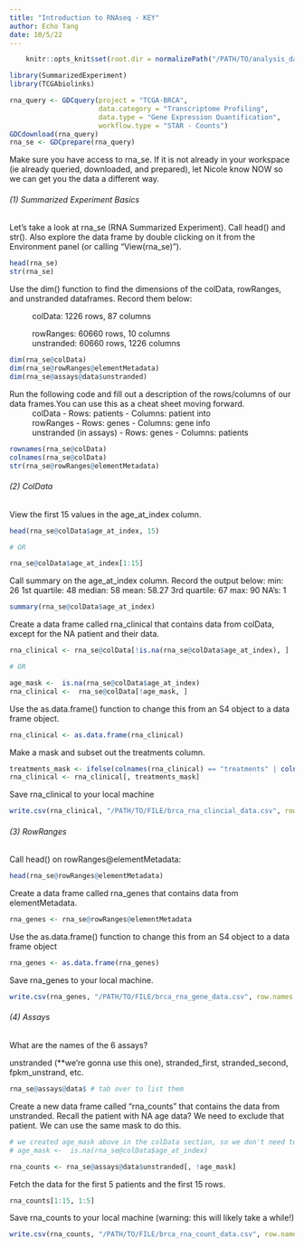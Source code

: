```yaml
---
title: "Introduction to RNAseq - KEY"
author: Echo Tang
date: 10/5/22
---
```


```r
    knitr::opts_knit$set(root.dir = normalizePath("/PATH/TO/analysis_data")) 
```

```r
library(SummarizedExperiment)
library(TCGAbiolinks)
```

```r
rna_query <- GDCquery(project = "TCGA-BRCA",
                      data.category = "Transcriptome Profiling",
                      data.type = "Gene Expression Quantification",
                      workflow.type = "STAR - Counts")
GDCdownload(rna_query)
rna_se <- GDCprepare(rna_query)
```

Make sure you have access to rna_se. If it is not already in your workspace (ie already queried, downloaded, and prepared), let Nicole know NOW so we can get you the data a different way.

###### (1) Summarized Experiment Basics

Let's take a look at rna_se (RNA Summarized Experiment). Call head() and str(). Also explore the data frame by double clicking on it from the Environment panel (or calling "View(rna_se)").

```r
head(rna_se)
str(rna_se)
```

Use the dim() function to find the dimensions of the colData, rowRanges, and unstranded dataframes. Record them below:

  ~ colData: 1226 rows, 87 columns
  ~ rowRanges: 60660 rows, 10 columns
  ~ unstranded: 60660 rows, 1226 columns

```r
dim(rna_se@colData)
dim(rna_se@rowRanges@elementMetadata)
dim(rna_se@assays@data$unstranded)
```

Run the following code and fill out a description of the rows/columns of our data frames.You can use this as a cheat sheet moving forward.
  ~ colData
        - Rows: patients
        - Columns: patient into
  ~ rowRanges
        - Rows: genes
        - Columns: gene info
  ~ unstranded (in assays)
        - Rows: genes
        - Columns: patients
  
```r
rownames(rna_se@colData)
colnames(rna_se@colData)
str(rna_se@rowRanges@elementMetadata)
```

###### (2) ColData

View the first 15 values in the age_at_index column.

```r
head(rna_se@colData$age_at_index, 15)

# OR

rna_se@colData$age_at_index[1:15]
```

Call summary on the age_at_index column. Record the output below:
  min: 26
  1st quartile: 48
  median: 58
  mean: 58.27
  3rd quartile: 67
  max: 90
  NA's: 1
    
```r
summary(rna_se@colData$age_at_index)
```

Create a data frame called rna_clinical that contains data from colData, except for the NA patient and their data.

```r
rna_clinical <- rna_se@colData[!is.na(rna_se@colData$age_at_index), ] 

# OR

age_mask <-  is.na(rna_se@colData$age_at_index)
rna_clinical <-  rna_se@colData[!age_mask, ]
```

Use the as.data.frame() function to change this from an S4 object to a data frame object.

```r
rna_clinical <- as.data.frame(rna_clinical)
```

Make a mask and subset out the treatments column.

```r
treatments_mask <- ifelse(colnames(rna_clinical) == "treatments" | colnames(rna_clinical) == "disease_type" | colnames(rna_clinical) == "primary_site", FALSE, TRUE)
rna_clinical <- rna_clinical[, treatments_mask] 
```

Save rna_clinical to your local machine

```r
write.csv(rna_clinical, "/PATH/TO/FILE/brca_rna_clincial_data.csv", row.names = TRUE)
```

###### (3) RowRanges

Call head() on rowRanges@elementMetadata:

```r
head(rna_se@rowRanges@elementMetadata)
```

Create a data frame called rna_genes that contains data from elementMetadata.

```r
rna_genes <- rna_se@rowRanges@elementMetadata
```

Use the as.data.frame() function to change this from an S4 object to a data frame object

```r
rna_genes <- as.data.frame(rna_genes)
```

Save rna_genes to your local machine.

```r
write.csv(rna_genes, "/PATH/TO/FILE/brca_rna_gene_data.csv", row.names = FALSE)
```

###### (4) Assays

What are the names of the 6 assays?

unstranded (**we're gonna use this one), stranded_first, stranded_second, fpkm_unstrand, etc.

```r
rna_se@assays@data$ # tab over to list them
```

Create a new data frame called "rna_counts" that contains the data from unstranded. Recall the patient with NA age data? We need to exclude that patient. We can use the same mask to do this.

```r
# we created age_mask above in the colData section, so we don't need to recreate it. I've put it here for your reference:
# age_mask <-  is.na(rna_se@colData$age_at_index)

rna_counts <- rna_se@assays@data$unstranded[, !age_mask]
```

Fetch the data for the first 5 patients and the first 15 rows.

```r
rna_counts[1:15, 1:5]
```

Save rna_counts to your local machine (warning: this will likely take a while!)

```r
write.csv(rna_counts, "/PATH/TO/FILE/brca_rna_count_data.csv", row.names = FALSE)
```
